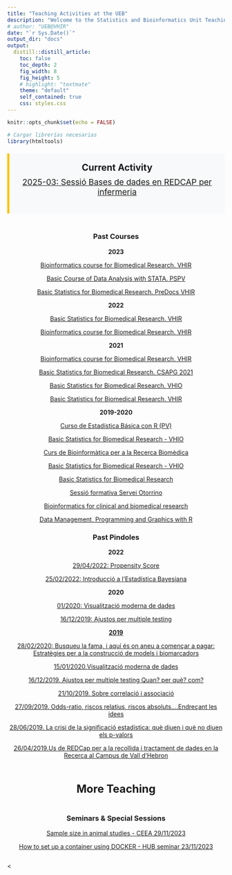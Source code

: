 ---
title: "Teaching Activities at the UEB"
description: "Welcome to the Statistics and Bioinformatics Unit Teaching Activities web site. This page links with the web pages of different courses we are teaching right now or have taught in the past. In these pages you will find all the materials we use for the courses -unless of course they are copyrighted or under some type of confidentiality."
# author: "UEB@VHIR"
date: "`r Sys.Date()`"
output_dir: "docs"
output:
  distill::distill_article:
    toc: false
    toc_depth: 2
    fig_width: 8
    fig_height: 5
    # highlight: "textmate"
    theme: "default"
    self_contained: true
    css: styles.css
---

```{r setup, include=FALSE}
knitr::opts_chunk$set(echo = FALSE)
```
```{r}
# Cargar librerías necesarias
library(htmltools)
```

<style> 
.highlight-box { background-color: #f8f9fa; border-left: 5px solid #ffc107; padding: 20px; margin: 20px 0; text-align: center; font-size: 1.5em; font-weight: bold; } 
.highlight-box ul { text-align: center; font-size: 0.9em; font-weight: normal; margin-top: 10px; list-style-type: none; padding-left: 0; } 
.column { width: 100%;   text-align: center;}
.center-title { text-align: center; margin: 40px 0 20px 0; font-size: 1.8em; font-weight: bold; } 
</style>

<div class="highlight-box"> Current Activity <ul> 
[2025-03: Sessió Bases de dades en REDCAP per infermeria](https://github.com/uebvhir/seminars/raw/master/Bases_de_dades_Infermeria_v2.pdf)
</ul> 


</div><div class="column">

### Past Courses 

**2023** 

 [Bioinformatics course for Biomedical Research. VHIR ](https://uebvhir.github.io/Course_Bioinformatics_2023.html) 

 [Basic Course of Data Analysis with STATA. PSPV ](https://uebvhir.github.io/Course_Basic_data_analysis_STATA_PV_2023.html) 
 
 [Basic Statistics for Biomedical Research. PreDocs VHIR ](https://uebvhir.github.io/Course_Basic_Statistics_VHIR_2023.html)

**2022** 

 [Basic Statistics for Biomedical Research. VHIR ](https://uebvhir.github.io/Course_Basic_Statistics_VHIR_2022.html) 
 
 [Bioinformatics course for Biomedical Research. VHIR ](https://uebvhir.github.io/Course_Bioinformatics_2022.html) 

**2021** 

 [Bioinformatics course for Biomedical Research. VHIR ](https://uebvhir.github.io/Course_Bioinformatics_2021.html) 
 
 [Basic Statistics for Biomedical Research. CSAPG 2021](https://uebvhir.github.io/Course_StatisticsR_2021-Garraf.html)
 
 [Basic Statistics for Biomedical Research. VHIO](https://uebvhir.github.io/Course_StatisticsR_2021-VHIO.html)
 
 [Basic Statistics for Biomedical Research. VHIR](https://uebvhir.github.io/Course_Basic_Statistics_VHIR_2021.html)
 

**2019-2020**

 [Curso de Estadística Básica con R (PV)](https://uebvhir.github.io/Course_Basic_Statistics_VHIR_2021.html)
  
 [Basic Statistics for Biomedical Research - VHIO](https://uebvhir.github.io/Course_StatisticsR_2020-VHIO.html)
  
 [Curs de Bioinformàtica per a la Recerca Biomèdica](https://uebvhir.github.io/Course_Bioinformatics_2020.html)
  
 [Basic Statistics for Biomedical Research - VHIO](https://uebvhir.github.io/Course_BasicStatistics_2019-VHIO.html)
  
 [Basic Statistics for Biomedical Research](https://cdn.staticaly.com/gh/uebvhir/Course_Basic_Statistics_2019/master/Desc_BasicStatistics_2019.html)
  
 [Sessió formativa Servei Otorrino](https://cdn.staticaly.com/gh/uebvhir/Sessions-Formatives/master/20190524_Sessio_Otorrino_estbasica.pdf)
  
 [Bioinformatics for clinical and biomedical research](https://uebvhir.github.io/bioinformatica2018.html)
  
 [Data Management, Programming and Graphics with R](https://uebvhir.github.io/R-Course.html)
  
  
  

### Past Pindoles 



**2022** 

  [29/04/2022: Propensity Score](https://github.com/uebvhir/Pindoles/raw/master/2022-04-29_Pindola_propensity_score.pdf) 

  [25/02/2022: Introducció a l'Estadística Bayesiana](https://github.com/uebvhir/Pindoles/raw/master/2022-02-25_Pindola_Bayesian_Statistics.pdf) 

**2020** 

  [01/2020: Visualització moderna de dades](https://github.com/uebvhir/pindoles/raw/master/2020_01-Statistical_pill-Data_visualization.pdf) 
  
  [16/12/2019: Ajustos per multiple testing](https://github.com/uebvhir/Pindoles/raw/master/20191216_Multiple_testing.pdf) 
  
**[2019](https://github.com/uebvhir/Pindoles/raw/master/PINDOLES%20_UEB%20VHIR_AAFF.pdf)**  

  [28/02/2020: Busqueu la fama, i aquí és on aneu a començar a pagar: Estratègies per a la construcció de models i biomarcadors](https://github.com/uebvhir/Pindoles/raw/master/2019_02_28_Busqueu_fama_Estrategies_modelitzacio.pdf)
  
  [15/01/2020.Visualització moderna de dades](https://github.com/uebvhir/pindoles/raw/master/2020_01-Statistical_pill-Data_visualization.pdf)
  
  [16/12/2019. Ajustos per multiple testing Quan? per què? com?](https://github.com/uebvhir/Pindoles/raw/master/20191216_Multiple_testing.pdf)
  
  [21/10/2019. Sobre correlació i associació](https://github.com/uebvhir/Pindoles/raw/master/20191021_Correlation_and_Association.pdf)
  
  [27/09/2019. Odds-ratio, riscos relatius, riscos absoluts....Endreçant les idees](https://github.com/uebvhir/Pindoles/raw/master/20190927_RR_OR_Endrecant_les_idees.pdf)
  
  [28/06/2019. La crisi de la significació estadística: què diuen i què no diuen els p-valors](https://github.com/uebvhir/Pindoles/raw/master/20190628_La_crisi_de_la_significacio.pdf)
  
  [26/04/2019.Us de REDCap per a la recollida i tractament de dades en la Recerca al Campus de Vall d’Hebron](https://github.com/uebvhir/Pindoles/raw/master/Pindola_260419_Recap/Pindola_REDCap.pdf)
  
    
</div> 
  

<div class="center-title"> More Teaching </div>
  
<div class="column">

### Seminars & Special Sessions


[Sample size in animal studies - CEEA 29/11/2023](https://github.com/uebvhir/seminars/raw/master/sample_size_in_animals_CEEA.pdf)

[How to set up a container using DOCKER - HUB seminar 23/11/2023](https://github.com/uebvhir/seminars/raw/master/CONTAINER_COURSE.pdf)

 </div><


